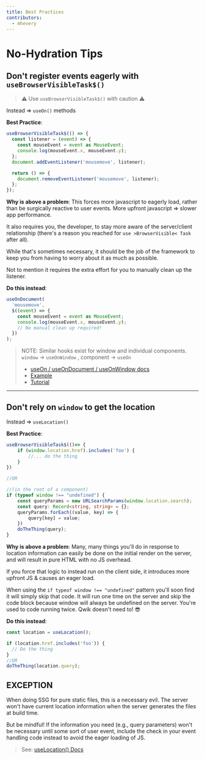 ```yaml
---
title: Best Practices
contributors:
  - mhevery
---
```


# No-Hydration Tips

## Don't register events eagerly with `useBrowserVisibleTask$()`

> ⚠ Use `useBrowserVisibleTask$()` with caution ⚠

Instead => `useOn()` methods

**Best Practice**:

```ts
useBrowserVisibleTask$(() => {
  const listener = (event) => {
    const mouseEvent = event as MouseEvent;
    console.log(mouseEvent.x, mouseEvent.y);
  };
  document.addEventListener('mousemove', listener);

  return () => {
    document.removeEventListener('mousemove', listener);
  };
});
```

**Why is above a problem**:
This forces more javascript to eagerly load, rather than be surgically reactive to user events. More upfront javascript => slower app performance.

It also requires you, the developer, to stay more aware of the server/client relationship (there's a reason you reached for `use >BrowserVisible< Task` after all).

While that's sometimes necessary, it should be the job of the framework to keep you from having to worry about it as much as possible.

Not to mention it requires the extra effort for you to manually clean up the listener.

**Do this instead**:

```ts
useOnDocument(
  'mousemove',
  $((event) => {
    const mouseEvent = event as MouseEvent;
    console.log(mouseEvent.x, mouseEvent.y);
    // No manual clean up required!
  })
);
```

> NOTE: Similar hooks exist for window and individual components.
> `window` -> `useOnWindow` , component -> `useOn`
>
> - [useOn / useOnDocument / useOnWindow docs](https://qwik.builder.io/tutorial/hooks/use-on/)
> - [Example](https://qwik.builder.io/tutorial/hooks/use-on/#example)
> - [Tutorial](https://qwik.builder.io/tutorial/events/programmatic/)

---

## Don't rely on `window` to get the location

Instead => `useLocation()`

**Best Practice**:

```ts
useBrowserVisibleTask$(()=> {
    if (window.location.href).includes('foo') {
        //... do the thing
    }
})

//OR

//(in the root of a component)
if (typeof window !== "undefined") {
    const queryParams = new URLSearchParams(window.location.search);
    const query: Record<string, string> = {};
    queryParams.forEach((value, key) => {
        query[key] = value;
    })
    doTheThing(query);
}
```

**Why is above a problem**:
Many, many things you'll do in response to location information can easily be done on the initial render on the server, and will result in pure HTML with no JS overhead.

If you force that logic to instead run on the client side, it introduces more upfront JS & causes an eager load.

When using the `if typeof window !== "undefined"` pattern you'll soon find it will simply skip that code. It will run one time on the server and skip the code block because window will always be undefined on the server. You're used to code running twice. Qwik doesn't need to! 😎

**Do this instead**:

```ts
const location = useLocation();

if (location.href.includes('foo')) {
  // Do the thing
}
//OR
doTheThing(location.query);
```

## EXCEPTION

When doing SSG for pure static files, this is a necessary evil. The server won't have current location information when the server generates the files at build time.

But be mindful! If the information you need (e.g., query parameters) won't be necessary until some sort of user event, include the check in your event handling code instead to avoid the eager loading of JS.

> See: [useLocation() Docs](https://qwik.builder.io/qwikcity/api/#uselocation)
